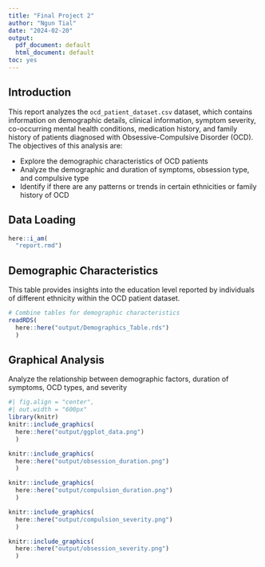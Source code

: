 ```yaml
---
title: "Final Project 2"
author: "Ngun Tial"
date: "2024-02-20"
output:
  pdf_document: default
  html_document: default
toc: yes
---
```

## Introduction

This report analyzes the `ocd_patient_dataset.csv` dataset, which contains information on demographic details, clinical information, symptom severity, co-occurring mental health conditions, medication history, and family history of patients diagnosed with Obsessive-Compulsive Disorder (OCD). The objectives of this analysis are:

- Explore the demographic characteristics of OCD patients
- Analyze the demographic and duration of symptoms, obsession type, and compulsive type
- Identify if there are any patterns or trends in certain ethnicities or family history of OCD

## Data Loading
```r
here::i_am(
  "report.rmd")
```


## Demographic Characteristics
This table provides insights into the education level reported by individuals of different ethnicity within the OCD patient dataset. 

```r
# Combine tables for demographic characteristics
readRDS(
  here::here("output/Demographics_Table.rds")
  )
```

## Graphical Analysis 
Analyze the relationship between demographic factors, duration of symptoms, OCD types, and severity

```r
#| fig.align = "center",
#| out.width = "600px"
library(knitr)
knitr::include_graphics(
  here::here("output/ggplot_data.png")
  )

knitr::include_graphics(
  here::here("output/obsession_duration.png")
  )

knitr::include_graphics(
  here::here("output/compulsion_duration.png")
  )

knitr::include_graphics(
  here::here("output/compulsion_severity.png")
  )

knitr::include_graphics(
  here::here("output/obsession_severity.png")
  )
```












